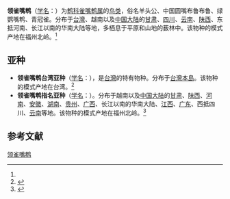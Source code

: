 {{noteTA
|T=zh-cn:领雀嘴鹎; zh-tw:白環鸚嘴鵯; 
|1=zh-cn:领雀嘴鹎; zh-tw:白環鸚嘴鵯; 
|2=zh-cn:雀嘴鹎属; zh-tw:鸚嘴鵯屬; 
}}
{{speciesbox
| name = 领雀嘴鹎
| image = CollaredFinchbilBulbul.jpg
| status = LC
| status_system = IUCN3.1
| status_ref = <ref>{{Cite journal | author = BirdLife International | title = ''Spizixos semitorques'' | journal = [[The_IUCN_Red_List_of_Threatened_Species|The IUCN Red List of Threatened Species]] | volume = 2016 | page = e.T22712600A94337830 | publisher = [[IUCN|IUCN]] | date = 2016 | url = http://www.iucnredlist.org/details/22712600/0 | doi = 10.2305/IUCN.UK.2016-3.RLTS.T22712600A94337830.en | access-date = 13 January 2018}}</ref>
| genus = Spizixos
| species = semitorques
| authority = [[Robert_Swinhoe|Swinhoe]], 1861<ref>{{Cite journal|last=Union.|first=British Ornithologists'|date=1861-01-01|title=Ibis.|url=https://www.biodiversitylibrary.org/item/35144#page/300/mode/1up|language=en|volume=v.3=no.9-12 (1861) [Lacks: Pl.5]|issn=0019-1019}}</ref><ref name='id2736'>{{cite web| url =http://www.bioinfo.cn/db05/BjdwSpecies.php?action=view&id=2736| title =领雀嘴鹎| work =《中国动物物种编目数据库》| publisher =中国科学院微生物研究所| author =中国科学院动物研究所| accessdate =2009-04-04| deadurl =yes| archiveurl =https://web.archive.org/web/20160305003737/http://www.bioinfo.cn/db05/BjdwSpecies.php?action=view&id=2736| archivedate =2016-03-05}}</ref>
| range_map = Spizixos semitorques distribution map.png
| synonyms = * ''Spizixus cinereicapillus''
}}

'''领雀嘴鹎'''（[[学名|学名]]：{{lang|la|''Spizixos semitorques''}}）为[[鹎科|鹎科]][[雀嘴鹎属|雀嘴鹎属]]的[[鸟类|鸟类]]，俗名羊头公、中国圆嘴布鲁布鲁、绿鹦嘴鹎、青冠雀。分布于[[台灣|台灣]]、越南以及[[中国大陆|中国大陆]]的[[甘肃|甘肃]]、[[四川|四川]]、[[云南|云南]]、[[陕西|陕西]]、东抵河南、长江以南的华南大陆等地，多栖息于平原和山地的薮林中。该物种的模式产地在福州北岭。<ref name='id2736'/>

== 亚种 ==
* '''领雀嘴鹎台湾亚种'''（[[学名|学名]]：{{lang|la|''Spizixos semitorques cinereicapillus''}}），是[[台灣|台灣]]的特有物种。分布于[[台灣島|台灣本島]]。该物种的模式产地在台湾。<ref name='id2737'>{{cite web| url =http://www.bioinfo.cn/db05/BjdwSpecies.php?action=view&id=2737| title =领雀嘴鹎台湾亚种| work =《中国动物物种编目数据库》| publisher =中国科学院微生物研究所| author =中国科学院动物研究所| accessdate =2009-04-04| deadurl =yes| archiveurl =https://web.archive.org/web/20160305094045/http://www.bioinfo.cn/db05/BjdwSpecies.php?action=view&id=2737| archivedate =2016-03-05}}</ref>
* '''领雀嘴鹎指名亚种'''（[[学名|学名]]：{{lang|la|''Spizixos semitorques semitorques''}}）。分布于越南以及[[中国大陆|中国大陆]]的[[甘肃|甘肃]]、[[陕西|陕西]]、[[河南|河南]]、[[安徽|安徽]]、[[湖南|湖南]]、[[贵州|贵州]]、[[广西|广西]]、长江以南的华南大陆、[[江西|江西]]、[[广东|广东]]、西抵四川、[[云南|云南]]等地。该物种的模式产地在福州北岭。<ref name='id2738'>{{cite web| url =http://www.bioinfo.cn/db05/BjdwSpecies.php?action=view&id=2738| title =领雀嘴鹎指名亚种| work =《中国动物物种编目数据库》| publisher =中国科学院微生物研究所| author =中国科学院动物研究所| accessdate =2009-04-04| deadurl =yes| archiveurl =https://web.archive.org/web/20160305071045/http://www.bioinfo.cn/db05/BjdwSpecies.php?action=view&id=2738| archivedate =2016-03-05}}</ref>

== 参考文献 ==
{{reflist}}
{{Taxonbar|from=Q591461}}

[[Category:雀嘴鹎属|领雀嘴鹎]]